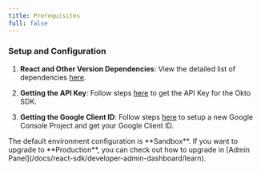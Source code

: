 ```yaml
---
title: Prerequisites
full: false
---
```



### Setup and Configuration

1. **React and Other Version Dependencies**: View the detailed list of dependencies [here](https://github.com/okto-hq/okto-sdk-react-template-app).

2. **Getting the API Key**: Follow steps [here](/docs/react-sdk/developer-admin-dashboard/api-key/learn) to get the API Key for the Okto SDK.

3. **Getting the Google Client ID**: Follow steps [here](/docs/react-sdk/advanced-sdk-config/authenticate-users/google-oauth/learn) to setup a new Google Console Project and get your Google Client ID.

<Callout title="Default Environment">
    The default environment configuration is **Sandbox**. If you want to upgrade to **Production**, you can check out how to upgrade in [Admin Panel](/docs/react-sdk/developer-admin-dashboard/learn).
</Callout>
